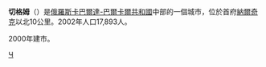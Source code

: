 {{coord|43|17|N|43|08|E|display=title}}
'''切格姆'''（{{lang-ru|Чеге́м}}）是[[俄羅斯|俄羅斯]][[卡巴爾達-巴爾卡爾共和國|卡巴爾達-巴爾卡爾共和國]]中部的一個城市，位於首府[[納爾奇克|納爾奇克]]以北10公里。2002年人口17,893人。

2000年建市。

{{卡巴爾達-巴爾卡爾共和國行政區劃}}

[[Category:卡巴爾達-巴爾卡爾共和國城市|Ч]]